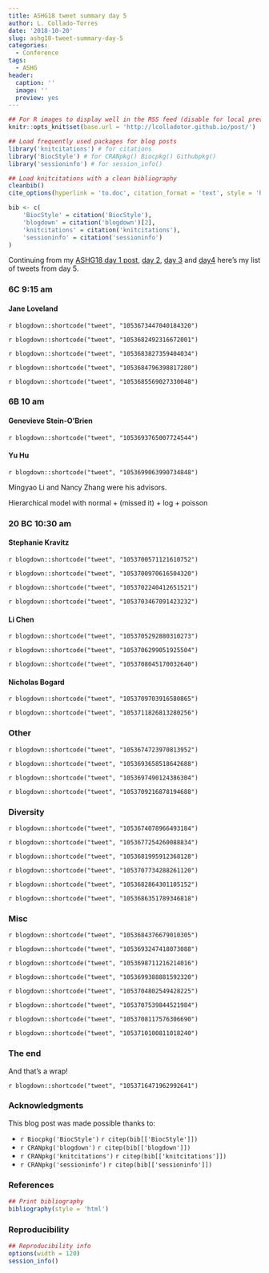 ```yaml
---
title: ASHG18 tweet summary day 5
author: L. Collado-Torres
date: '2018-10-20'
slug: ashg18-tweet-summary-day-5
categories:
  - Conference
tags:
  - ASHG
header:
  caption: ''
  image: ''
  preview: yes
---
```


```r
## For R images to display well in the RSS feed (disable for local preview)
knitr::opts_knit$set(base.url = 'http://lcolladotor.github.io/post/')

## Load frequently used packages for blog posts
library('knitcitations') # for citations
library('BiocStyle') # for CRANpkg() Biocpkg() Githubpkg()
library('sessioninfo') # for session_info()

## Load knitcitations with a clean bibliography
cleanbib()
cite_options(hyperlink = 'to.doc', citation_format = 'text', style = 'html')

bib <- c(
    'BiocStyle' = citation('BiocStyle'),
    'blogdown' = citation('blogdown')[2],
    'knitcitations' = citation('knitcitations'),
    'sessioninfo' = citation('sessioninfo')
)
```


Continuing from my [ASHG18 day 1 post](http://lcolladotor.github.io/2018/10/16/ashg18-tweet-summary-day-1/#.W8gWEBNKg0o), [day 2](http://lcolladotor.github.io/2018/10/17/ashg18-tweet-summary-day-2/#.W8ggNxNKg0o), [day 3](http://lcolladotor.github.io/2018/10/18/ashg18-tweet-summary-day-3/#.W8mYLxNKg0o) and [day4](http://lcolladotor.github.io/2018/10/19/ashg18-tweet-summary-day-4/#.W8qdTRNKg0o) here's my list of tweets from day 5.

### 6C 9:15 am

#### Jane Loveland


`r blogdown::shortcode("tweet", "1053673447040184320")`

`r blogdown::shortcode("tweet", "1053682492316672001")`

`r blogdown::shortcode("tweet", "1053683827359404034")`

`r blogdown::shortcode("tweet", "1053684796398817280")`

`r blogdown::shortcode("tweet", "1053685569027330048")`



### 6B 10 am

#### Genevieve Stein-O’Brien

`r blogdown::shortcode("tweet", "1053693765007724544")`

#### Yu Hu

`r blogdown::shortcode("tweet", "1053699063990734848")`

Mingyao Li and Nancy Zhang were his advisors. 

Hierarchical model with normal + (missed it) + log + poisson


### 20 BC 10:30 am

#### Stephanie Kravitz


`r blogdown::shortcode("tweet", "1053700571121610752")`

`r blogdown::shortcode("tweet", "1053700970616504320")`

`r blogdown::shortcode("tweet", "1053702240412651521")`

`r blogdown::shortcode("tweet", "1053703467091423232")`


#### Li Chen


`r blogdown::shortcode("tweet", "1053705292880310273")`

`r blogdown::shortcode("tweet", "1053706299051925504")`

`r blogdown::shortcode("tweet", "1053708045170032640")`


#### Nicholas Bogard


`r blogdown::shortcode("tweet", "1053709703916580865")`

`r blogdown::shortcode("tweet", "1053711826813280256")`


### Other


`r blogdown::shortcode("tweet", "1053674723970813952")`

`r blogdown::shortcode("tweet", "1053693658518642688")`

`r blogdown::shortcode("tweet", "1053697490124386304")`

`r blogdown::shortcode("tweet", "1053709216878194688")`



### Diversity 


`r blogdown::shortcode("tweet", "1053674078966493184")`

`r blogdown::shortcode("tweet", "1053677254260088834")`

`r blogdown::shortcode("tweet", "1053681995912368128")`

`r blogdown::shortcode("tweet", "1053707734288261120")`

`r blogdown::shortcode("tweet", "1053682864301105152")`

`r blogdown::shortcode("tweet", "1053686351789346818")`



### Misc


`r blogdown::shortcode("tweet", "1053684376679010305")`

`r blogdown::shortcode("tweet", "1053693247418073088")`

`r blogdown::shortcode("tweet", "1053698711216214016")`

`r blogdown::shortcode("tweet", "1053699388881592320")`

`r blogdown::shortcode("tweet", "1053704802549428225")`

`r blogdown::shortcode("tweet", "1053707539844521984")`

`r blogdown::shortcode("tweet", "1053708117576306690")`

`r blogdown::shortcode("tweet", "1053710100811018240")`


### The end

And that's a wrap!

`r blogdown::shortcode("tweet", "1053716471962992641")`

### Acknowledgments


This blog post was made possible thanks to:

* `r Biocpkg('BiocStyle')` `r citep(bib[['BiocStyle']])`
* `r CRANpkg('blogdown')` `r citep(bib[['blogdown']])`
* `r CRANpkg('knitcitations')` `r citep(bib[['knitcitations']])`
* `r CRANpkg('sessioninfo')` `r citep(bib[['sessioninfo']])`

### References

```r
## Print bibliography
bibliography(style = 'html')
```

### Reproducibility

```r
## Reproducibility info
options(width = 120)
session_info()
```
